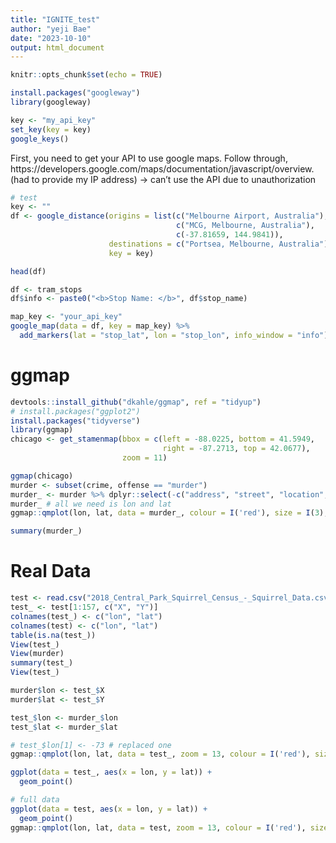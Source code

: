 ```yaml
---
title: "IGNITE_test"
author: "yeji Bae"
date: "2023-10-10"
output: html_document
---
```


```r
knitr::opts_chunk$set(echo = TRUE)
```

```r
install.packages("googleway")
library(googleway)

key <- "my_api_key"
set_key(key = key)
google_keys()
```
First, you need to get your API to use google maps.
Follow through, https://developers.google.com/maps/documentation/javascript/overview. 
(had to provide my IP address)
-> can't use the API due to unauthorization 

```r
# test 
key <- ""
df <- google_distance(origins = list(c("Melbourne Airport, Australia"),
                                     c("MCG, Melbourne, Australia"),
                                     c(-37.81659, 144.9841)),
                      destinations = c("Portsea, Melbourne, Australia"),
                      key = key)

head(df)
```
```r
df <- tram_stops
df$info <- paste0("<b>Stop Name: </b>", df$stop_name)

map_key <- "your_api_key"
google_map(data = df, key = map_key) %>%
  add_markers(lat = "stop_lat", lon = "stop_lon", info_window = "info")
```

# ggmap
```r
devtools::install_github("dkahle/ggmap", ref = "tidyup")
# install.packages("ggplot2")
install.packages("tidyverse")
library(ggmap)
chicago <- get_stamenmap(bbox = c(left = -88.0225, bottom = 41.5949, 
                                  right = -87.2713, top = 42.0677), 
                         zoom = 11)

ggmap(chicago)
murder <- subset(crime, offense == "murder")
murder_ <- murder %>% dplyr::select(-c("address", "street", "location", "premise", "beat","number", "block", "time", "date", "type", "offense", "hour", "suffix", "month", "day"))
murder_ # all we need is lon and lat 
ggmap::qmplot(lon, lat, data = murder_, colour = I('red'), size = I(3), darken = .3)

summary(murder_)
```

# Real Data
```r
test <- read.csv("2018_Central_Park_Squirrel_Census_-_Squirrel_Data.csv")
test_ <- test[1:157, c("X", "Y")]
colnames(test_) <- c("lon", "lat")
colnames(test) <- c("lon", "lat")
table(is.na(test_))
View(test_)
View(murder)
summary(test_)
View(test_)

murder$lon <- test_$X
murder$lat <- test_$Y

test_$lon <- murder_$lon
test_$lat <- murder_$lat

# test_$lon[1] <- -73 # replaced one
ggmap::qmplot(lon, lat, data = test_, zoom = 13, colour = I('red'), size = I(3), darken = .3)

ggplot(data = test_, aes(x = lon, y = lat)) +  
  geom_point()

# full data
ggplot(data = test, aes(x = lon, y = lat)) +  
  geom_point()
ggmap::qmplot(lon, lat, data = test, zoom = 13, colour = I('red'), size = I(0.2), darken = .3)
```


